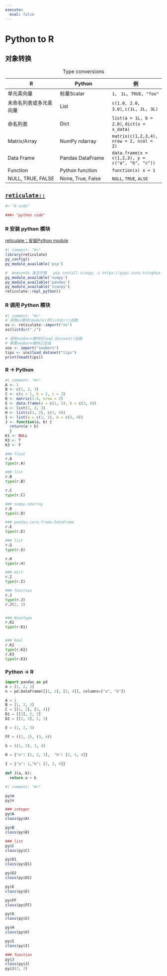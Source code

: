 ```yaml
---
execute: 
  eval: false
---
```


# Python to R

## 对象转换

| R | Python | 例 |
|------------------------|------------------------|------------------------|
| 单元素向量 | 标量Scalar | `1`、 `1L`、`TRUE`、`"foo"` |
| 未命名列表或多元素向量 | List | `c(1.0, 2.0, 3.0)`, `c(1L, 2L, 3L)` |
| 命名列表 | Dict | `list(a = 1L, b = 2.0)`, `dict(x = x_data)` |
| Matrix/Array | NumPy ndarray | `matrix(c(1,2,3,4), nrow = 2, ncol = 2)` |
| Data Frame | Pandas DataFrame | `data.frame(x = c(1,2,3), y = c("a", "b", "c"))` |
| Function | Python function | `function(x) x + 1` |
| NULL, TRUE, FALSE | None, True, False | `NULL`, `TRUE`, `ALSE` |

: Type conversions

## [`reticulate::`](https://rstudio.github.io/reticulate/index.html){.uri}

```r
#> "R code"
```

```r
###> "python code"
```

### **R 安装 python 模块**

[reticulate：安装Python module](https://rstudio.github.io/reticulate/articles/python_packages.html)

```r
#| comment: "#>"
library(reticulate)
py_config()
py_module_available('pip')

#  Anaconda 激活环境   pip install scanpy -i https://pypi.tuna.tsinghua.edu.cn/simple/  ，依赖包含 numpy pandas
py_module_available('numpy')
py_module_available('pandas')
py_module_available('scanpy')
reticulate::repl_python()
```

### R 调用 Python 模块

```r
#| comment: "#>"
# 调用os模块(module)的listdir()函数
os <- reticulate::import("os")
os$listdir("./")

# 调用seaborn模块的load_dataset()函数
# 需要seaborn模块已安装
sns <- import("seaborn")
tips <- sns$load_dataset("tips")
print(head(tips))
```

### **R** → Python

```r
#| comment: "#>"
A <- 1
B <- c(1, 2, 3)
C <- c(a = 1, b = 2, c = 3)
D <- matrix(1:4, nrow = 2)
E <- data.frame(a = c(1, 2), b = c(3, 4))
G <- list(1, 2, 3)
H <- list(c(1, 2), c(3, 4))
I <- list(a = c(1, 2), b = c(3, 4))
J <- function(a, b) {
  return(a + b)
  }
K1 <- NULL
K2 <- T
K3 <- F
```

```python
### float
r.A
type(r.A)

### list
r.B
type(r.B)

r.C
type(r.C)

### numpy.ndarray
r.D
type(r.D)

### pandas.core.frame.DataFrame
r.E
type(r.E)

### list
r.G
type(r.G)

r.H
type(r.H)

### dict
r.I
type(r.I)

### function
r.J
type(r.J)
r.J(2, 3)


### NoneType
r.K1
type(r.K1)


### bool
r.K2
type(r.K2)
r.K3
type(r.K3)
```

### **Python** → R

```python
import pandas as pd
m = [1, 2, 3]
n = pd.DataFrame([[1, 2], [3, 4]], columns=["a", "b"])

A = 1
B = [1, 2, 3]
C = [[1, 2], [3, 4]]
D1 = [[1], 2, 3]
D2 = [[1, 2], 2, 3]

E = (1, 2, 3)

FF = ((1, 2), (3, 4))

G = ((1, 2), 3, 4)

H = {"a": [1, 2, 3],  "b": [2, 3, 4]}
     
I = {"a": 1,"b": [2, 3, 4]}
     
def J(a, b):
  return a + b
```

```r
#| comment: "#>"

py$m
py$n

### integer
py$A
class(py$A)

py$B
class(py$B)

### list
py$C
class(py$C)

py$D1
class(py$D1)

py$D2
class(py$D2)

py$E
class(py$E)

py$FF
class(py$FF)

py$G
class(py$G)

py$H
class(py$H)

py$I
class(py$I)

### function
py$J
class(py$J)
py$J(2, 3)
```
